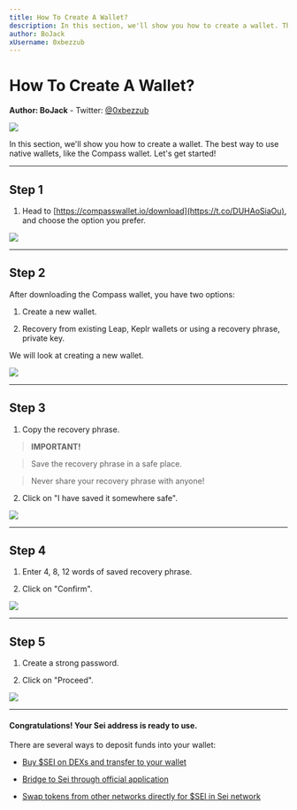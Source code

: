 ```yaml
---
title: How To Create A Wallet?
description: In this section, we'll show you how to create a wallet. The best way to use native wallets, like the Compass wallet. Let's get started!
author: BoJack
xUsername: 0xbezzub
---
```


# How To Create A Wallet?

**Author: BoJack**
    -   Twitter:  [@0xbezzub](https://twitter.com/0xbezzub)

![](https://lh7-us.googleusercontent.com/KZYeROUkiaaTQu00C3plrnMuPzHghyp0aU9d8WDmUvXVDL6LRyZxMSH3O1sbOLZHNRvNIlUtwaaj1upqYJIwEa_j25tILYfowSpinHKr-_nhTEQOyynUsyoWVTKGC0tTr7IRvecnp_PAt0IrTKQpopA)

In this section, we'll show you how to create a wallet. The best way to use native wallets, like the Compass wallet. Let's get started!

***

## Step 1


1.  Head to [https://compasswallet.io/download](https://t.co/DUHAoSiaOu), and choose the option you prefer.


![](https://lh7-us.googleusercontent.com/BIHoI3MD-DMeBtx6N6LAsN5FWAE3bFwxISE1DbA-CZbPuhuGTmY2fZyg6Zs3HsKMFK5m6o-Xj_KJVXLJGZJkjfKkdIHnopcM4D2pjwgajQ7S-Xz9ttQuCL72zdF01jHxGxRoxOAOJ_tqGAga58wz4ik)
***

## Step 2


After downloading the Compass wallet, you have two options:



1.  Create a new wallet.

2.  Recovery from existing Leap, Keplr wallets or using a recovery phrase, private key.




We will look at creating a new wallet.

![](https://lh7-us.googleusercontent.com/fZ3JJH2xEE7D6f1kybXz5inG6mxDLFG7z5OGUUBtXB3RXD34wFNEDBlHefdjvpr_03n9vsi0UlLR5J-VRkRZu0MuKdtgUNbwMS2mSMBtLR-HK_-EyTAU_DPAjq3q8Z71BoZCFEuPvVyuGwhaz-01hf8)
***

## Step 3



1.  Copy the recovery phrase.




> **IMPORTANT!**

>

> Save the recovery phrase in a safe place.

>

> Never share your recovery phrase with anyone!



2.  Click on "I have saved it somewhere safe".


![](https://lh7-us.googleusercontent.com/ZgfKKRSPVmHI_kWHt4AmbTb6vH5Seq2zaKWGmVUV6cH-ixreWn_PSvSt_amh7NiDIspn6WR88yJnyJxQf44ZXk6F3fbOr-L77GnA7DWLsJCFT_VBltISik-hjBiAW12Rh6A3JUvhiQaqBvVN1x-oGUc)

***

## Step 4



1.  Enter 4, 8, 12 words of saved recovery phrase.

2.  Click on "Confirm".


![](https://lh7-us.googleusercontent.com/wOd2GOpAnXLdteexWMFpqHwDHvv97_ZWOokufqZ0nJN0aKRzIU_xpUqr3Rof7sXAiHHDDlnIkCcdCnfGqr2_cUUv_281Q3wnPVgfDhMPCAHxPQY5ejJyKk_SIQJqMSQVrENIiXCi_EdC2rP12aPG2Lo)

***

## Step 5



1.  Create a strong password.

2.  Click on "Proceed".


![](https://lh7-us.googleusercontent.com/hrh3bN3cW4UgGdK59jLQ4L35wvo35qBnOtDr3vLv6_HOj4-6QG5XkbcPBr8lzVIY8ie5DD7gQopvflAodP3saPtA0sFkJ6NxgWVONSNjHeTkeKNP4R0ukbSp2VHGyq5Esm5P8I1hNk-8LV-M5o3oXUs)

***

#### Congratulations! Your Sei address is ready to use.



There are several ways to deposit funds into your wallet:



-   [Buy $SEI on DEXs and transfer to your wallet](link)

-   [Bridge to Sei through official application](link)

-   [Swap tokens from other networks directly for $SEI in Sei network](link)









